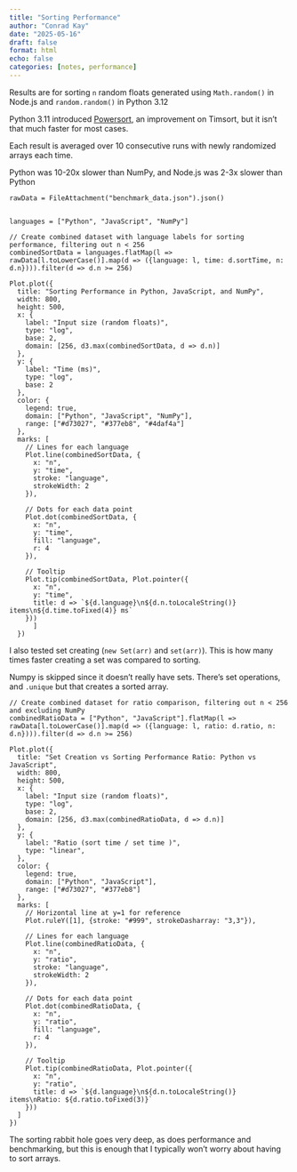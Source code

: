 ```yaml
---
title: "Sorting Performance"
author: "Conrad Kay"
date: "2025-05-16"
draft: false
format: html
echo: false
categories: [notes, performance]
---
```


Results are for sorting `n` random floats generated using `Math.random()` in Node.js and `random.random()` in Python 3.12

Python 3.11 introduced [Powersort](https://www.youtube.com/watch?v=XjOnY-OLAPc), an improvement on Timsort, but it isn't that much faster for most cases.

Each result is averaged over 10 consecutive runs with newly randomized arrays each time.

Python was 10-20x slower than NumPy, and Node.js was 2-3x slower than Python

```ojs
rawData = FileAttachment("benchmark_data.json").json()


languages = ["Python", "JavaScript", "NumPy"]

// Create combined dataset with language labels for sorting performance, filtering out n < 256
combinedSortData = languages.flatMap(l => rawData[l.toLowerCase()].map(d => ({language: l, time: d.sortTime, n: d.n}))).filter(d => d.n >= 256)

Plot.plot({
  title: "Sorting Performance in Python, JavaScript, and NumPy",
  width: 800,
  height: 500,
  x: {
    label: "Input size (random floats)",
    type: "log",
    base: 2,
    domain: [256, d3.max(combinedSortData, d => d.n)]
  },
  y: {
    label: "Time (ms)",
    type: "log",
    base: 2
  },
  color: {
    legend: true,
    domain: ["Python", "JavaScript", "NumPy"],
    range: ["#d73027", "#377eb8", "#4daf4a"]
  },
  marks: [
    // Lines for each language
    Plot.line(combinedSortData, {
      x: "n", 
      y: "time", 
      stroke: "language",
      strokeWidth: 2
    }),
    
    // Dots for each data point
    Plot.dot(combinedSortData, {
      x: "n", 
      y: "time", 
      fill: "language",
      r: 4
    }),
    
    // Tooltip
    Plot.tip(combinedSortData, Plot.pointer({
      x: "n",
      y: "time",
      title: d => `${d.language}\n${d.n.toLocaleString()} items\n${d.time.toFixed(4)} ms`
    }))
      ]
  })
```

I also tested set creating (`new Set(arr)` and `set(arr)`). This is how many times faster creating a set was compared to sorting. 

Numpy is skipped since it doesn't really have sets. There's set operations, and `.unique` but that creates a sorted array.

```ojs
// Create combined dataset for ratio comparison, filtering out n < 256 and excluding NumPy
combinedRatioData = ["Python", "JavaScript"].flatMap(l => rawData[l.toLowerCase()].map(d => ({language: l, ratio: d.ratio, n: d.n}))).filter(d => d.n >= 256)

Plot.plot({
  title: "Set Creation vs Sorting Performance Ratio: Python vs JavaScript",
  width: 800,
  height: 500,
  x: {
    label: "Input size (random floats)",
    type: "log",
    base: 2,
    domain: [256, d3.max(combinedRatioData, d => d.n)]
  },
  y: {
    label: "Ratio (sort time / set time )",
    type: "linear",
  },
  color: {
    legend: true,
    domain: ["Python", "JavaScript"],
    range: ["#d73027", "#377eb8"]
  },
  marks: [
    // Horizontal line at y=1 for reference
    Plot.ruleY([1], {stroke: "#999", strokeDasharray: "3,3"}),
    
    // Lines for each language
    Plot.line(combinedRatioData, {
      x: "n", 
      y: "ratio", 
      stroke: "language",
      strokeWidth: 2
    }),
    
    // Dots for each data point
    Plot.dot(combinedRatioData, {
      x: "n", 
      y: "ratio", 
      fill: "language",
      r: 4
    }),
    
    // Tooltip
    Plot.tip(combinedRatioData, Plot.pointer({
      x: "n",
      y: "ratio",
      title: d => `${d.language}\n${d.n.toLocaleString()} items\nRatio: ${d.ratio.toFixed(3)}`
    }))
  ]
})
```

The sorting rabbit hole goes very deep, as does performance and benchmarking, but this is enough that I typically won't worry about having to sort arrays.